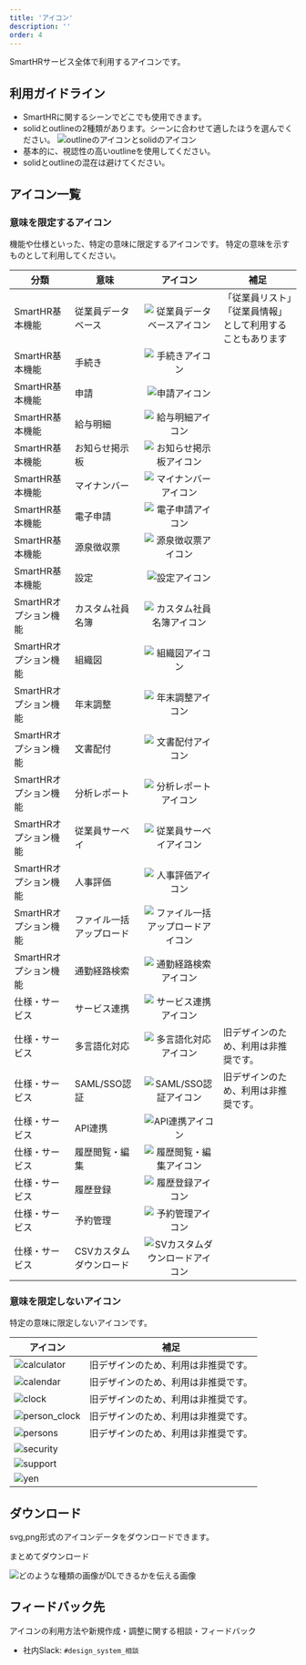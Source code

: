 ```yaml
---
title: 'アイコン'
description: ''
order: 4
---
```



SmartHRサービス全体で利用するアイコンです。

## 利用ガイドライン
- SmartHRに関するシーンでどこでも使用できます。
- solidとoutlineの2種類があります。シーンに合わせて適したほうを選んでください。
![outlineのアイコンとsolidのアイコン](./images/outline-solid.png)
- 基本的に、視認性の高いoutlineを使用してください。
- solidとoutlineの混在は避けてください。

## アイコン一覧

### 意味を限定するアイコン

機能や仕様といった、特定の意味に限定するアイコンです。
特定の意味を示すものとして利用してください。

| 分類 | 意味 | アイコン | 補足 |
| --- | --- | :---: | --- |
| SmartHR基本機能 | 従業員データベース | ![従業員データベースアイコン](./images/icons/outline/Black/従業員データベース.png) | 「従業員リスト」「従業員情報」として利用することもあります |
| SmartHR基本機能 | 手続き | ![手続きアイコン](./images/icons/outline/Black/手続き.png) |  |
| SmartHR基本機能 | 申請 | ![申請アイコン](./images/icons/outline/Black/申請.png) |  |
| SmartHR基本機能 | 給与明細 | ![給与明細アイコン](./images/icons/outline/Black/給与明細.png) |  |
| SmartHR基本機能 | お知らせ掲示板 | ![お知らせ掲示板アイコン](./images/icons/outline/Black/お知らせ掲示板.png) |  |
| SmartHR基本機能 | マイナンバー | ![マイナンバーアイコン](./images/icons/outline/Black/マイナンバー.png) |  |
| SmartHR基本機能 | 電子申請 | ![電子申請アイコン](./images/icons/outline/Black/電子申請.png) |  |
| SmartHR基本機能 | 源泉徴収票 | ![源泉徴収票アイコン](./images/icons/outline/Black/源泉徴収票.png) |  |
| SmartHR基本機能 | 設定 | ![設定アイコン](./images/icons/outline/Black/設定.png) |  |
| SmartHRオプション機能 | カスタム社員名簿 | ![カスタム社員名簿アイコン](./images/icons/outline/Black/カスタム社員名簿.png) |  |
| SmartHRオプション機能 | 組織図 | ![組織図アイコン](./images/icons/outline/Black/組織図.png) |  |
| SmartHRオプション機能 | 年末調整 | ![年末調整アイコン](./images/icons/outline/Black/年末調整.png) |  |
| SmartHRオプション機能 | 文書配付 | ![文書配付アイコン](./images/icons/outline/Black/文書配付.png) |  |
| SmartHRオプション機能 | 分析レポート | ![分析レポートアイコン](./images/icons/outline/Black/分析レポート.png) |  |
| SmartHRオプション機能 | 従業員サーベイ | ![従業員サーベイアイコン](./images/icons/outline/Black/従業員サーベイ.png) |  |
| SmartHRオプション機能 | 人事評価 | ![人事評価アイコン](./images/icons/outline/Black/人事評価.png) |  |
| SmartHRオプション機能 | ファイル一括アップロード | ![ファイル一括アップロードアイコン](./images/icons/outline/Black/ファイル一括アップロード.png) |  |
| SmartHRオプション機能 | 通勤経路検索 | ![通勤経路検索アイコン](./images/icons/outline/Black/通勤経路検索.png) |  |
| 仕様・サービス | サービス連携 | ![サービス連携アイコン](./images/icons/outline/Black/サービス連携.png) |  |
| 仕様・サービス | 多言語化対応 | ![多言語化対応アイコン](./images/icons/旧デザイン/Black/多言語化対応（旧デザインのため非推奨）.png) | 旧デザインのため、利用は非推奨です。 |
| 仕様・サービス | SAML/SSO認証 | ![SAML/SSO認証アイコン](./images/icons/旧デザイン/Black/SAML_SSO認証（旧デザインのため非推奨）.png) | 旧デザインのため、利用は非推奨です。 |
| 仕様・サービス | API連携 | ![API連携アイコン](./images/icons/outline/Black/API連携.png) |  |
| 仕様・サービス | 履歴閲覧・編集 | ![履歴閲覧・編集アイコン](./images/icons/outline/Black/履歴閲覧・編集.png) |  |
| 仕様・サービス | 履歴登録 | ![履歴登録アイコン](./images/icons/outline/Black/履歴登録.png) |  |
| 仕様・サービス | 予約管理 | ![予約管理アイコン](./images/icons/outline/Black/予約管理.png) |  |
| 仕様・サービス | CSVカスタムダウンロード | ![SVカスタムダウンロードアイコン](./images/icons/outline/Black/CSVカスタムダウンロード.png) |  |


### 意味を限定しないアイコン

特定の意味に限定しないアイコンです。

| アイコン | 補足 |
| --- | --- |
| ![calculator](./images/icons/旧デザイン/Black/calculator（旧デザインのため非推奨）.png) | 旧デザインのため、利用は非推奨です。 |
| ![calendar](./images/icons/旧デザイン/Black/calendar（旧デザインのため非推奨）.png) | 旧デザインのため、利用は非推奨です。 |
| ![clock](./images/icons/旧デザイン/Black/clock（旧デザインのため非推奨）.png) | 旧デザインのため、利用は非推奨です。 |
| ![person_clock](./images/icons/旧デザイン/Black/person_clock（旧デザインのため非推奨）.png) | 旧デザインのため、利用は非推奨です。 |
| ![persons](./images/icons/旧デザイン/Black/persons（旧デザインのため非推奨）.png) | 旧デザインのため、利用は非推奨です。 |
| ![security](./images/icons/outline/Black/意味を限定しないアイコン/security.png) |  |
| ![support](./images/icons/outline/Black/意味を限定しないアイコン/support.png) |  |
| ![yen](./images/icons/outline/Black/意味を限定しないアイコン/yen.png) |  |


## ダウンロード

svg,png形式のアイコンデータをダウンロードできます。

<SecondaryButtonAnchor href="/downloads/icon.zip" downloads>まとめてダウンロード</SecondaryButtonAnchor>

![どのような種類の画像がDLできるかを伝える画像](./images/icon-zip.png)


## フィードバック先
アイコンの利用方法や新規作成・調整に関する相談・フィードバック
- 社内Slack: `#design_system_相談`